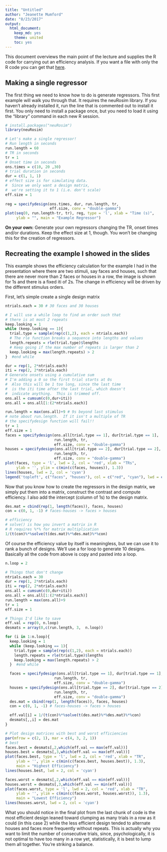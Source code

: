 ```yaml
---
title: "Untitled"
author: "Jeanette Mumford"
date: "8/23/2017"
output:
  html_document:
    keep_md: yes
    theme: united
    toc: yes
---
```


This document overviews the main point of the lecture and supplies the R code for carrying out an efficiency analysis.  If you want a file with only the R code you can get that [here](https://github.com/jmumford/OnlineBrainIntensive2017/blob/master/design_efficiency_mumford.R).

## Making a single regressor
The first thing we need to know how to do is generate regressors.  This first example will walk you through that.  It requires the neuRosim library.  If you haven't already installed it, run the line that is commented out to install it first.  You only need to install a package once, but you need to load it using the "library" command in each new R session.

```r
# install.packages("neuRosim")
library(neuRosim)

# Let's make a single regressor!
# Run length in seconds
run.length = 60
# TR in seconds
tr = 1
# Onset time in seconds
ons.times = c(10, 20 ,30)
# trial duration in seconds
dur = c(1, 1, 1)
# effect size is for simulating data.  
#  Since we only want a design matrix, 
#  we're setting it to 1 (i.e. don't scale)
eff.size = 1
 
reg = specifydesign(ons.times, dur, run.length, tr,
                    eff.size, conv = "double-gamma")
plot(seq(0, run.length-tr, tr), reg, type = 'l', xlab = "Time (s)",
     ylab = "", main = "Example Regressor")
```

**On your own:** Generate your own regressors changing the TR, onset times and/or durations.  Keep the effect size at 1, though.  You won't be changing this for the creation of regressors.

## Recreating the example I showed in the slides
This example shows the efficiency calculation for the example I had in the presentation where there are two stimuli, say faces and houses, such that there are never more than 2 faces or houses in a row, the image is shown for 1s and there is a fixed iti of 2s.  The change in efficiency will be driven by the different stimulus orders.

First, let's simple create a single design matrix
```r

ntrials.each = 30 # 30 faces and 30 houses

# I will use a while loop to find an order such that 
# there is at most 2 repeats 
keep.looking = 1
while (keep.looking == 1){
  trial.type = sample(rep(c(1,2), each = ntrials.each))
  # The rle function breaks a sequence into lengths and values
  length.repeats = rle(trial.type)$lengths
  # Keep going if the max number of repeats is larger than 2
  keep.looking = max(length.repeats) > 2
}  #end while

dur = rep(1, 2*ntrials.each)
iti = rep(2, 2*ntrials.each)
# Generate onsets using a cumulative sum
# I'm adding a 0 so the first trial starts at 0s
#  Also this will be 1 too long, since the last time
#  is the iti time after the last trial, which doesn't 
#  indicate anything.  This is trimmed off.
ons.all = cumsum(c(0,dur+iti))
ons.all = ons.all[1:(2*ntrials.each)]

run.length = max(ons.all)+9 # 9s beyond last stimulus
# note about run.length.  If it isn't a multiple of TR
# the specifydesign function will fail!!
tr = 1
eff.size = 1
faces = specifydesign(ons.all[trial.type == 1], dur[trial.type == 1],
                      run.length, tr,
                      eff.size, conv = "double-gamma")
houses = specifydesign(ons.all[trial.type == 2], dur[trial.type == 2],
                      run.length, tr,
                      eff.size, conv = "double-gamma")
plot(faces, type = 'l', lwd = 2, col = 'red', xlab = "TRs", 
     ylab = '', ylim = c(min(c(faces, houses)), 1.3))
lines(houses, lwd = 2, col = 'cyan')
legend('topleft', c("faces", "houses"), col = c("red", "cyan"), lwd = c(2,2), bty = 'n')
```

Now that you know how to create the regressors in the design matrix, we simply put them into a matrix, construct the contrast and compute efficiency.  I also add the intercept (column of 1s) to the design matrix.
```r
des.mat = cbind(rep(1, length(faces)), faces, houses)
con = c(0, 1, -1) # faces-houses -> faces > houses

# efficiency
# solve() is how you invert a matrix in R
# R requires %*% for matrix multiplication
1/(t(con)%*%solve(t(des.mat)%*%des.mat)%*%con)
```
Of course the efficiency value by itself is meaningless, but we can use it to rank a bunch of designs.  We'll use a for loop to generate 10 designs.  Basically all the code from above is copy and pasted into a loop.  
```r

n.loop = 2

# Things that don't change
ntrials.each = 30 
dur = rep(1, 2*ntrials.each)
iti = rep(2, 2*ntrials.each)
ons.all = cumsum(c(0,dur+iti))
ons.all = ons.all[1:(2*ntrials.each)]
run.length = max(ons.all)+9 
tr = 1
eff.size = 1

# Things I'd like to save
eff.val = rep(0, n.loop)
desmats = array(0,c(run.length, 3,  n.loop))

for (i in 1:n.loop){
  keep.looking = 1
  while (keep.looking == 1){
    trial.type = sample(rep(c(1,2), each = ntrials.each))
    length.repeats = rle(trial.type)$lengths 
    keep.looking = max(length.repeats) > 2
  }  #end while

  faces = specifydesign(ons.all[trial.type == 1], dur[trial.type == 1],
                      run.length, tr,
                      eff.size, conv = "double-gamma")
  houses = specifydesign(ons.all[trial.type == 2], dur[trial.type == 2],
                      run.length, tr,
                      eff.size, conv = "double-gamma")
  des.mat = cbind(rep(1, length(faces)), faces, houses)
  con = c(0, 1, -1) # faces-houses -> faces > houses

  eff.val[i] = 1/(t(con)%*%solve(t(des.mat)%*%des.mat)%*%con)
  desmats[,,i] = des.mat
}

# Plot design matrices with best and worst efficiencies
par(mfrow = c(2, 1), mar = c(4, 3, 2, 1))
# best
faces.best = desmats[,2,which(eff.val == max(eff.val))]
houses.best = desmats[,3,which(eff.val == max(eff.val))]
plot(faces.best, type = 'l', lwd = 2, col = 'red', xlab = "TR", 
     ylab = '', ylim = c(min(c(faces.best, houses.best)), 1.3),
     main = "Highest Efficiency")
lines(houses.best, lwd = 2, col = 'cyan')

faces.worst = desmats[,2,which(eff.val == min(eff.val))]
houses.worst = desmats[,3,which(eff.val == min(eff.val))]
plot(faces.worst, type = 'l', lwd = 2, col = 'red', xlab = "TR", 
     ylab = '', ylim = c(min(c(faces.worst, houses.worst)), 1.3),
     main = "Lowest Efficiency")
lines(houses.worst, lwd = 2, col = 'cyan')


```

What you should notice in the final plot from the last chunk of code is the most efficient design leaned toward clumping as many trials in a row as it could (in this case 2) while the less efficient design tended to alternate houses and faces more frequently without repeats.  This is actually why you want to limit the number of consecutive trials, since, psychologically, it is not optimal to have too many in a row yet, statistically, it is best to lump them all together.  You're striking a balance.


```r


```
